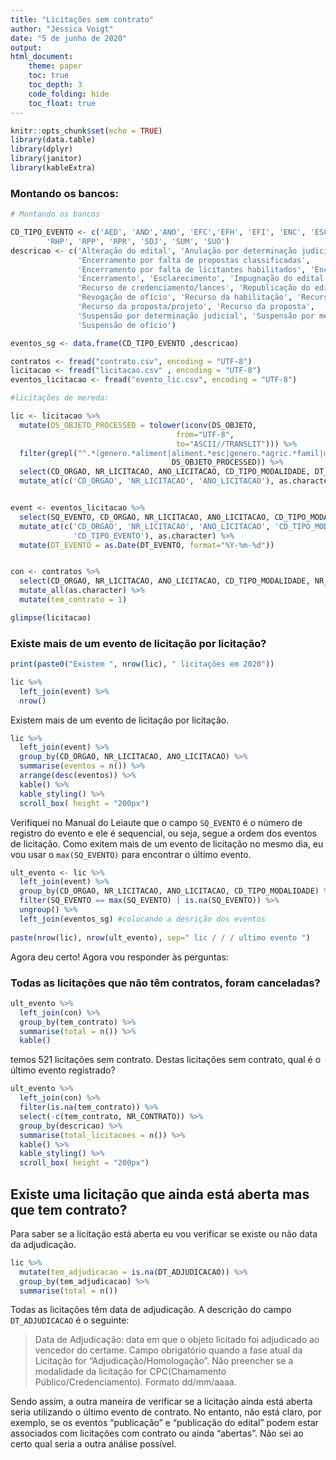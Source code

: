 ```yaml
---
title: "Licitações sem contrato"
author: "Jessica Voigt"
date: "5 de junho de 2020"
output: 
html_document:
    theme: paper 
    toc: true
    toc_depth: 3
    code_folding: hide
    toc_float: true
---
```


```r
knitr::opts_chunk$set(echo = TRUE)
library(data.table)
library(dplyr)
library(janitor)
library(kableExtra)

```


### Montando os bancos:

```r
# Montando os bancos

CD_TIPO_EVENTO <- c('AED', 'AND','ANO', 'EFC','EFH', 'EFI', 'ENC', 'ESC', 'IME', 'PUB', 'PUE', 'RCL', 'REE', 'REI', 'REO', 'RHA',
        'RHP', 'RPP', 'RPR', 'SDJ', 'SUM', 'SUO')
descricao <- c('Alteração do edital', 'Anulação por determinação judicial','Anulação de ofício', 
               'Encerramento por falta de propostas classificadas', 
               'Encerramento por falta de licitantes habilitados', 'Encerramento por falta de interessados', 
               'Encerramento', 'Esclarecimento', 'Impugnação do edital', 'Publicação', 'Publicação do edital', 
               'Recurso de credenciamento/lances', 'Republicação do edital', 'Reinício', 
               'Revogação de ofício', 'Recurso da habilitação', 'Recurso de habilitação/proposta', 
               'Recurso da proposta/projeto', 'Recurso da proposta', 
               'Suspensão por determinação judicial', 'Suspensão por medida cautelar', 
               'Suspensão de ofício')

eventos_sg <- data.frame(CD_TIPO_EVENTO ,descricao)

contratos <- fread("contrato.csv", encoding = "UTF-8")
licitacao <- fread("licitacao.csv" , encoding = "UTF-8")
eventos_licitacao <- fread("evento_lic.csv", encoding = "UTF-8")

#licitações de mereda:

lic <- licitacao %>%
  mutate(DS_OBJETO_PROCESSED = tolower(iconv(DS_OBJETO, 
                                     from="UTF-8", 
                                     to="ASCII//TRANSLIT"))) %>%
  filter(grepl("^.*(genero.*aliment|aliment.*esc|genero.*agric.*famil|merenda|pnae).*$",
                                    DS_OBJETO_PROCESSED)) %>%
  select(CD_ORGAO, NR_LICITACAO, ANO_LICITACAO, CD_TIPO_MODALIDADE, DT_ADJUDICACAO) %>%
  mutate_at(c('CD_ORGAO', 'NR_LICITACAO', 'ANO_LICITACAO'), as.character)


event <- eventos_licitacao %>%
  select(SQ_EVENTO, CD_ORGAO, NR_LICITACAO, ANO_LICITACAO, CD_TIPO_MODALIDADE, CD_TIPO_EVENTO, DT_EVENTO)  %>%
  mutate_at(c('CD_ORGAO', 'NR_LICITACAO', 'ANO_LICITACAO', 'CD_TIPO_MODALIDADE',
              'CD_TIPO_EVENTO'), as.character) %>%
  mutate(DT_EVENTO = as.Date(DT_EVENTO, format="%Y-%m-%d"))


con <- contratos %>%
  select(CD_ORGAO, NR_LICITACAO, ANO_LICITACAO, CD_TIPO_MODALIDADE, NR_CONTRATO) %>%
  mutate_all(as.character) %>%
  mutate(tem_contrato = 1) 

glimpse(licitacao)
```

### Existe mais de um evento de licitação por licitação?
```r
print(paste0("Existem ", nrow(lic), " licitações em 2020"))
```

```r

lic %>%
  left_join(event) %>%
  nrow()

```

Existem mais de um evento de licitação por licitação.

```r

lic %>%
  left_join(event) %>%
  group_by(CD_ORGAO, NR_LICITACAO, ANO_LICITACAO) %>%
  summarise(eventos = n()) %>%
  arrange(desc(eventos)) %>%
  kable() %>%
  kable_styling() %>%
  scroll_box( height = "200px")

```

Verifiquei no Manual do Leiaute que o campo ```SQ_EVENTO``` é o número de registro do evento e ele é sequencial, ou seja, segue a ordem dos eventos de licitação. Como exitem mais de um evento de licitação no mesmo dia, eu vou usar o ```max(SQ_EVENTO)``` para encontrar o último evento.


```r
ult_evento <- lic %>%
  left_join(event) %>%
  group_by(CD_ORGAO, NR_LICITACAO, ANO_LICITACAO, CD_TIPO_MODALIDADE) %>%
  filter(SQ_EVENTO == max(SQ_EVENTO) | is.na(SQ_EVENTO)) %>%
  ungroup() %>%
  left_join(eventos_sg) #colocando a desrição dos eventos
  
paste(nrow(lic), nrow(ult_evento), sep=" lic / / / ultimo evento ")

```

Agora deu certo!
Agora vou responder às perguntas:

### Todas as licitações que não têm contratos, foram canceladas?

```r
ult_evento %>%
  left_join(con) %>%
  group_by(tem_contrato) %>%
  summarise(total = n()) %>%
  kable()

```


temos 521 licitações sem contrato. Destas licitações sem contrato, qual é o último evento registrado?

```r

ult_evento %>%
  left_join(con) %>%
  filter(is.na(tem_contrato)) %>%
  select(-c(tem_contrato, NR_CONTRATO)) %>%
  group_by(descricao) %>%
  summarise(total_licitacoes = n()) %>%
  kable() %>%
  kable_styling() %>%
  scroll_box( height = "200px")

```

## Existe uma licitação que ainda está aberta mas que tem contrato?

Para saber se a licitação está aberta eu vou verificar se existe ou não data da adjudicação.

```r

lic %>%
  mutate(tem_adjudicacao = is.na(DT_ADJUDICACAO)) %>%
  group_by(tem_adjudicacao) %>%
  summarise(total = n())
```

Todas as licitações têm data de adjudicação.
A descrição do campo ```DT_ADJUDICACAO``` é o seguinte:

> Data de Adjudicação: data em que o objeto licitado foi adjudicado ao vencedor do certame. Campo obrigatório quando a fase atual da Licitação for "Adjudicação/Homologação". Não preencher se a modalidade da licitação for CPC(Chamamento Público/Credenciamento). Formato dd/mm/aaaa.

Sendo assim, a outra maneira de verificar se a licitação ainda está aberta seria utilizando o último evento de contrato. No entanto, não está claro, por exemplo, se os eventos "publicação" e "publicação do edital" podem estar associados com licitações com contrato ou ainda "abertas". Não sei ao certo qual seria a outra análise possível.



